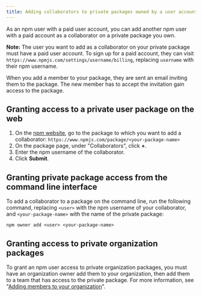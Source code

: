 ```yaml
---
title: Adding collaborators to private packages owned by a user account
---
```


As an npm user with a paid user account, you can add another npm user with a paid account as a collaborator on a private package you own.

<Note>

**Note:** The user you want to add as a collaborator on your private package must have a paid user account. To sign up for a paid account, they can visit `https://www.npmjs.com/settings/username/billing`, replacing `username` with their npm username.

</Note>

When you add a member to your package, they are sent an email inviting them to the package. The new member has to accept the invitation gain access to the package.

## Granting access to a private user package on the web

1. On the [npm website][npmjs-com], go to the package to which you want to add a collaborator: `https://www.npmjs.com/package/<your-package-name>`
2. On the package page, under "Collaborators", click **+**.
3. Enter the npm username of the collaborator.
4. Click **Submit**.

## Granting private package access from the command line interface

To add a collaborator to a package on the command line, run the following command, replacing `<user>` with the npm username of your collaborator, and `<your-package-name>` with the name of the private package:

```
npm owner add <user> <your-package-name>
```

## Granting access to private organization packages

To grant an npm user access to private organization packages, you must have an organization owner add them to your organization, then add them to a team that has access to the private package. For more information, see "[Adding members to your organization][add-org-members]".

[npmjs-com]: https://npmjs.com
[add-org-members]: adding-members-to-your-organization
